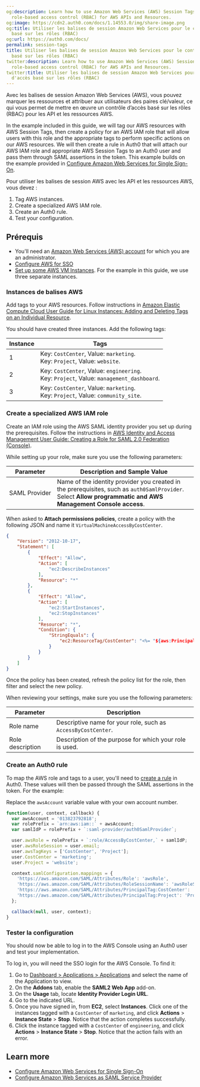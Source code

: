 ```yaml
---
og:description: Learn how to use Amazon Web Services (AWS) Session Tags to implement
  role-based access control (RBAC) for AWS APIs and Resources.
og:image: https://cdn2.auth0.com/docs/1.14553.0/img/share-image.png
og:title: Utiliser les balises de session Amazon Web Services pour le contrôle d'accès
  basé sur les rôles (RBAC)
og:url: https://auth0.com/docs/
permalink: session-tags
title: Utiliser les balises de session Amazon Web Services pour le contrôle d'accès
  basé sur les rôles (RBAC)
twitter:description: Learn how to use Amazon Web Services (AWS) Session Tags to implement
  role-based access control (RBAC) for AWS APIs and Resources.
twitter:title: Utiliser les balises de session Amazon Web Services pour le contrôle
  d'accès basé sur les rôles (RBAC)
---
```


Avec les balises de session Amazon Web Services (AWS), vous pouvez marquer les ressources et attribuer aux utilisateurs des paires clé/valeur, ce qui vous permet de mettre en œuvre un contrôle d’accès basé sur les rôles (RBAC) pour les API et les ressources AWS.

In the example included in this guide, we will tag our AWS resources with AWS Session Tags, then create a policy for an AWS IAM role that will allow users with this role and the appropriate tags to perform specific actions on our AWS resources. We will then create a rule in Auth0 that will attach our AWS IAM role and appropriate AWS Session Tags to an Auth0 user and pass them through <Tooltip tip="Security Assertion Markup Language (SAML): Standardized protocol allowing two parties to exchange authentication information without a password." cta="View Glossary" href="/docs/glossary?term=SAML">SAML</Tooltip> assertions in the token. This example builds on the example provided in [Configure Amazon Web Services for Single Sign-On](/docs/customize/integrations/aws/configure-amazon-web-services-for-sso).

Pour utiliser les balises de session AWS avec les API et les ressources AWS, vous devez :

1. Tag AWS instances.
2. Create a specialized AWS IAM role.
3. Create an Auth0 rule.
4. Test your configuration.

## Prérequis

* You'll need an [Amazon Web Services (AWS) account](https://portal.aws.amazon.com/billing/signup#/start) for which you are an administrator.
* [Configure AWS for SSO](/docs/customize/integrations/aws/configure-amazon-web-services-for-sso)
* [Set up some AWS VM Instances](https://docs.aws.amazon.com/AWSEC2/latest/UserGuide/EC2_GetStarted.html#ec2-launch-instance). For the example in this guide, we use three separate instances.

### Instances de balises AWS

Add tags to your AWS resources. Follow instructions in [Amazon Elastic Compute Cloud User Guide for Linux Instances: Adding and Deleting Tags on an Individual Resource](https://docs.aws.amazon.com/AWSEC2/latest/UserGuide/Using_Tags.html#adding-or-deleting-tags).

You should have created three instances. Add the following tags:

<table class="table"><thead>
<tr>
<th>Instance</th>
<th>Tags</th>
</tr>
</thead>
<tbody>
<tr>
<td>1</td>
<td>Key: <code>CostCenter</code>, Value: <code>marketing</code>.<br/>Key: <code>Project</code>, Value: <code>website</code>.</td>
</tr>
<tr>
<td>2</td>
<td>Key: <code>CostCenter</code>, Value: <code>engineering</code>.<br/>Key: <code>Project</code>, Value: <code>management_dashboard</code>.</td>
</tr>
<tr>
<td>3</td>
<td>Key: <code>CostCenter</code>, Value: <code>marketing</code>.<br/>Key: <code>Project</code>, Value: <code>community_site</code>.</td>
</tr>
</tbody>
</table>

### Create a specialized AWS IAM role

Create an IAM role using the AWS SAML <Tooltip tip="Identity Provider (IdP): Service that stores and manages digital identities." cta="View Glossary" href="/docs/glossary?term=identity+provider">identity provider</Tooltip> you set up during the prerequisites. Follow the instructions in [AWS Identity and Access Management User Guide: Creating a Role for SAML 2.0 Federation (Console)](https://docs.aws.amazon.com/IAM/latest/UserGuide/id_roles_create_for-idp_saml.html).

While setting up your role, make sure you use the following parameters:

<table class="table"><thead>
<tr>
<th>Parameter</th>
<th>Description and Sample Value</th>
</tr>
</thead>
<tbody>
<tr>
<td>SAML Provider</td>
<td>Name of the identity provider you created in the prerequisites, such as <code>auth0SamlProvider</code>. Select <strong>Allow programmatic and AWS Management Console access</strong>.</td>
</tr>
</tbody>
</table>

When asked to **Attach permissions policies**, create a policy with the following JSON and name it `VirtualMachineAccessByCostCenter`.

```json lines
{
    "Version": "2012-10-17",
    "Statement": [
        {
            "Effect": "Allow",
            "Action": [
                "ec2:DescribeInstances"
            ],
            "Resource": "*"
        },
        {
            "Effect": "Allow",
            "Action": [
                "ec2:StartInstances",
                "ec2:StopInstances"
            ],
            "Resource": "*",
            "Condition": {
                "StringEquals": {
                    "ec2:ResourceTag/CostCenter": "<%= "${aws:PrincipalTag/CostCenter}" %>"
                }
            }
        }
    ]
}
```






Once the policy has been created, refresh the policy list for the role, then filter and select the new policy.

When reviewing your settings, make sure you use the following parameters:

<table class="table"><thead>
<tr>
<th>Parameter</th>
<th>Description</th>
</tr>
</thead>
<tbody>
<tr>
<td>Role name</td>
<td>Descriptive name for your role, such as <code>AccessByCostCenter</code>.</td>
</tr>
<tr>
<td>Role description</td>
<td>Description of the purpose for which your role is used.</td>
</tr>
</tbody>
</table>

### Create an Auth0 rule

To map the AWS role and tags to a user, you'll need to [create a rule](/docs/customize/rules/create-rules) in Auth0. These values will then be passed through the SAML assertions in the token. For the example:

<Callout icon="file-lines" color="#0EA5E9" iconType="regular">

Replace the `awsAccount` variable value with your own account number.

</Callout>

```javascript lines
function(user, context, callback) {
  var awsAccount = '013823792818';
  var rolePrefix = `arn:aws:iam::` + awsAccount; 
  var samlIdP = rolePrefix + `:saml-provider/auth0SamlProvider`;

  user.awsRole = rolePrefix + `:role/AccessByCostCenter,` + samlIdP;
  user.awsRoleSession = user.email;
  user.awsTagKeys = ['CostCenter', 'Project'];
  user.CostCenter = 'marketing';
  user.Project = 'website';

  context.samlConfiguration.mappings = {
    'https://aws.amazon.com/SAML/Attributes/Role': 'awsRole',
    'https://aws.amazon.com/SAML/Attributes/RoleSessionName': 'awsRoleSession',
    'https://aws.amazon.com/SAML/Attributes/PrincipalTag:CostCenter': 'CostCenter',
    'https://aws.amazon.com/SAML/Attributes/PrincipalTag:Project': 'Project'
  };

  callback(null, user, context);
}
```






### Tester la configuration

You should now be able to log in to the AWS Console using an Auth0 user and test your implementation.

To log in, you will need the <Tooltip tip="Single Sign-On (SSO): Service that, after a user logs into one applicaton, automatically logs that user in to other applications." cta="View Glossary" href="/docs/glossary?term=SSO">SSO</Tooltip> login for the AWS Console. To find it:

1. Go to [Dashboard > Applications > Applications](https://manage.auth0.com/#/applications) and select the name of the Application to view.
2. On the **Addons** tab, enable the **SAML2 Web App** add-on.
3. On the **Usage** tab, locate **Identity Provider Login URL**.
4. Go to the indicated URL.
5. Once you have signed in, from **EC2**, select **Instances**. Click one of the instances tagged with a `CostCenter` of `marketing`, and click **Actions** > **Instance State** > **Stop**. Notice that the action completes successfully.
6. Click the instance tagged with a `CostCenter` of `engineering`, and click **Actions** > **Instance State** > **Stop**. Notice that the action fails with an error.

## Learn more

* [Configure Amazon Web Services for Single Sign-On](/docs/customize/integrations/aws/configure-amazon-web-services-for-sso)
* [Configure Amazon Web Services as SAML Service Provider](/docs/authenticate/single-sign-on/outbound-single-sign-on/configure-auth0-saml-identity-provider/configure-saml2-web-app-addon-for-aws)